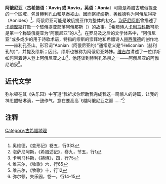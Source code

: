 '''阿俄尼亚'''（'''古希腊语：Ἀονίη 或 Ἀονία，英语：Aonia'''）可能是希腊古玻俄提亚的一个区域，包含[[赫利孔山|赫利孔山]]和基泰戎山，因而祭祀[[缪斯|缪斯]]，[[奥维德|奥维德]]称为阿俄尼得斯（Aonides）<ref>奥维德，《变形记》卷五，行333</ref>，阿俄尼亚可能是玻俄提亚作为整体的初名。[[泡萨尼阿斯|泡萨尼阿斯]]曾描述了[[卡德摩斯|卡德摩斯]]打败一个玻俄提亚部落阿俄那斯（{{lang-grc|Ἄονας}}）的故事。<ref>泡萨尼阿斯，《希腊述记》，卷九，节五，行1</ref>希腊诗人[[卡利马科斯|卡利马科斯]]可能是第一个称玻俄提亚为“阿俄尼亚”的人<ref>卡利马科斯，《祷诗》，四，行75</ref>。在罗马及之后的文学体系中，“阿俄尼亚”或多或少的用于诗歌术语，特指的缪斯的崇拜地和希腊诗人[[赫西俄德|赫西俄德]]的创作地——赫利孔圣山。形容词“Aonian（阿俄尼亚的）”通常意义是“Heliconian（赫利孔的）”，并提及缪斯；因此，缪斯也被称为阿俄尼亚姊妹。[[维吉尔|维吉尔]]讲述了一位缪斯如何带着诗人登上阿俄尼亚之山<ref>维吉尔，《牧歌》六，行65</ref>，他还谈到赫利孔圣泉之一——阿俄尼亚的阿伽尼珀泉<ref>维吉尔，《牧歌》十，行12</ref>。

== 近代文学 ==
弥尔顿在其《失乐园》中写道“我祈求你帮助我完成我这一鸣惊人的诗篇，让我的神思酣畅淋漓，一鼓作气，意在要高高飞越阿俄尼亚之巅……”<ref>弥尔顿，失乐园，卷一，行14-15</ref>
== 注释 ==
<references/>

[[Category:古希腊地理|Category:古希腊地理]]